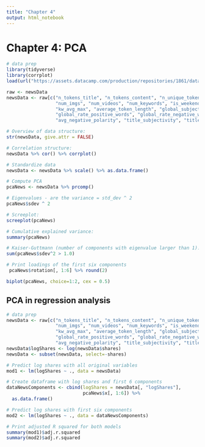 ```yaml
---
title: "Chapter 4"
output: html_notebook
---
```


# Chapter 4: PCA

```r
# data prep
library(tidyverse)
library(corrplot)
load(url("https://assets.datacamp.com/production/repositories/1861/datasets/f91399541c79294165bb8a028db694850f21724c/newsData.RData"))

raw <- newsData
newsData <- raw[c("n_tokens_title", "n_tokens_content", "n_unique_tokens", "num_hrefs", "num_self_hrefs",
                  "num_imgs", "num_videos", "num_keywords", "is_weekend", "kw_avg_min", "kw_avg_avg",
                  "kw_avg_max", "average_token_length", "global_subjectivity", "global_sentiment_polarity",
                  "global_rate_positive_words", "global_rate_negative_words", "avg_positive_polarity",
                  "avg_negative_polarity", "title_subjectivity", "title_sentiment_polarity")]

# Overview of data structure:
str(newsData, give.attr = FALSE)

# Correlation structure:
newsData %>% cor() %>% corrplot()
```

```r
# Standardize data
newsData <- newsData %>% scale() %>% as.data.frame()

# Compute PCA
pcaNews <- newsData %>% prcomp()

# Eigenvalues - are the variance = std_dev ^ 2
pcaNews$sdev ^ 2
```

```r
# Screeplot:
screeplot(pcaNews)

# Cumulative explained variance:
summary(pcaNews)

# Kaiser-Guttmann (number of components with eigenvalue larger than 1):
sum(pcaNews$sdev^2 > 1.0)
```

```r
# Print loadings of the first six components
 pcaNews$rotation[, 1:6] %>% round(2)
```

```r
biplot(pcaNews, choice=1:2, cex = 0.5)
```

## PCA in regression analysis

```r
# data prep
newsData <- raw[c("n_tokens_title", "n_tokens_content", "n_unique_tokens", "num_hrefs", "num_self_hrefs",
                  "num_imgs", "num_videos", "num_keywords", "is_weekend", "kw_avg_min", "kw_avg_avg",
                  "kw_avg_max", "average_token_length", "global_subjectivity", "global_sentiment_polarity",
                  "global_rate_positive_words", "global_rate_negative_words", "avg_positive_polarity",
                  "avg_negative_polarity", "title_subjectivity", "title_sentiment_polarity", "shares")]
newsData$logShares <- log(newsData$shares)
newsData <- subset(newsData, select=-shares)

# Predict log shares with all original variables
mod1 <- lm(logShares ~ ., data = newsData)

# Create dataframe with log shares and first 6 components
dataNewsComponents <- cbind(logShares = newsData[, "logShares"],
                            pcaNews$x[, 1:6]) %>%
  as.data.frame()

# Predict log shares with first six components
mod2 <- lm(logShares ~ ., data = dataNewsComponents)

# Print adjusted R squared for both models
summary(mod1)$adj.r.squared
summary(mod2)$adj.r.squared
```



